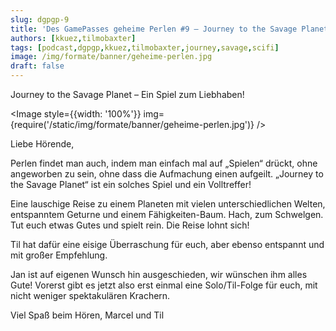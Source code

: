 ```yaml
---
slug: dgpgp-9
title: 'Des GamePasses geheime Perlen #9 – Journey to the Savage Planet'
authors: [kkuez,tilmobaxter]
tags: [podcast,dgpgp,kkuez,tilmobaxter,journey,savage,scifi]
image: /img/formate/banner/geheime-perlen.jpg
draft: false
---
```



Journey to the Savage Planet – Ein Spiel zum Liebhaben!

<Image style={{width: '100%'}} img={require('/static/img/formate/banner/geheime-perlen.jpg')} />

<!--truncate-->

Liebe Hörende,

Perlen findet man auch, indem man einfach mal auf „Spielen“ drückt, ohne angeworben zu sein, ohne dass die Aufmachung einen aufgeilt. „Journey to the Savage Planet“ ist ein solches Spiel und ein Volltreffer!

Eine lauschige Reise zu einem Planeten mit vielen unterschiedlichen Welten, entspanntem Geturne und einem Fähigkeiten-Baum. Hach, zum Schwelgen. Tut euch etwas Gutes und spielt rein. Die Reise lohnt sich!

Til hat dafür eine eisige Überraschung für euch, aber ebenso entspannt und mit großer Empfehlung.

Jan ist auf eigenen Wunsch hin ausgeschieden, wir wünschen ihm alles Gute! Vorerst gibt es jetzt also erst einmal eine Solo/Til-Folge für euch, mit nicht weniger spektakulären Krachern.

Viel Spaß beim Hören, Marcel und Til

<ReactPlayer
    width="100%"
    height="50px"
    controls
    src='https://m10z.picnotes.de/DesGamePassesGeheimePerlen/DesGamePassesGeheimePerlen_9.mp3'
/>
